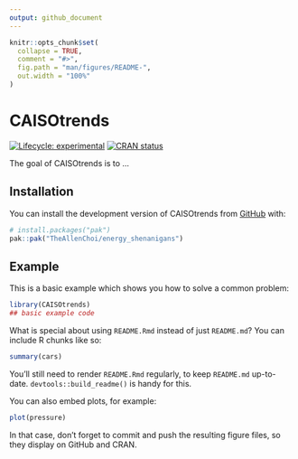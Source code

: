 ```yaml
---
output: github_document
---
```


<!-- README.md is generated from README.Rmd. Please edit that file -->

```r
knitr::opts_chunk$set(
  collapse = TRUE,
  comment = "#>",
  fig.path = "man/figures/README-",
  out.width = "100%"
)
```

# CAISOtrends

<!-- badges: start -->
[![Lifecycle: experimental](https://img.shields.io/badge/lifecycle-experimental-orange.svg)](https://lifecycle.r-lib.org/articles/stages.html#experimental)
[![CRAN status](https://www.r-pkg.org/badges/version/CAISOtrends)](https://CRAN.R-project.org/package=CAISOtrends)
<!-- badges: end -->

The goal of CAISOtrends is to ...

## Installation

You can install the development version of CAISOtrends from [GitHub](https://github.com/) with:

``` r
# install.packages("pak")
pak::pak("TheAllenChoi/energy_shenanigans")
```

## Example

This is a basic example which shows you how to solve a common problem:

```r
library(CAISOtrends)
## basic example code
```

What is special about using `README.Rmd` instead of just `README.md`? You can include R chunks like so:

```r
summary(cars)
```

You'll still need to render `README.Rmd` regularly, to keep `README.md` up-to-date. `devtools::build_readme()` is handy for this.

You can also embed plots, for example:

```r
plot(pressure)
```

In that case, don't forget to commit and push the resulting figure files, so they display on GitHub and CRAN.
